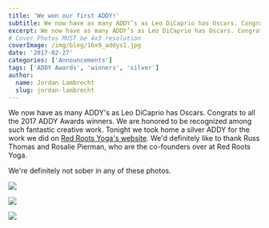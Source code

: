```yaml
---
title: 'We won our first ADDY!'
subtitle: We now have as many ADDY’s as Leo DiCaprio has Oscars. Congrats to all the 2017 ADDY Awards winners.
excerpt: We now have as many ADDY’s as Leo DiCaprio has Oscars. Congrats to all the 2017 ADDY Awards winners.
# Cover Photos MUST be 4x3 resolution
coverImage: /img/blog/16x9_addys1.jpg
date: '2017-02-27'
categories: ['Announcements']
tags: ['ADDY Awards', 'winners', 'silver']
author:
  name: Jordan Lambrecht
  slug: jordan-lambrecht
---
```


We now have as many ADDY's as Leo DiCaprio has Oscars. Congrats to all the 2017 ADDY Awards winners. We are honored to be recognized among such fantastic creative work. Tonight we took home a silver ADDY for the work we did on [Red Roots Yoga's website](https://redrootsyoga.com/). We'd definitely like to thank Russ Thomas and Rosalie Pierman, who are the co-founders over at Red Roots Yoga.

We're definitely not sober in any of these photos.

![](https://cdn.pixelbakery.com/img/blog/16x9_addys4-1024x576.jpg)

![](https://cdn.pixelbakery.com/img/blog/16x9_addys2-1024x576.jpg)

![](https://cdn.pixelbakery.com/img/blog/16x9_addys3-1024x576.jpg)

